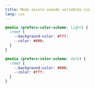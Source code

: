 ```yaml
---
title: Modo oscuro usando variables css
lang: css
---
```


```css
@media (prefers-color-scheme: light) {
  :root {
    --background-color: #fff;
    --color: #000;
  }
}

@media (prefers-color-scheme: dark) {
  :root {
    --background-color: #000;
    --color: #fff;
  }
}
```
